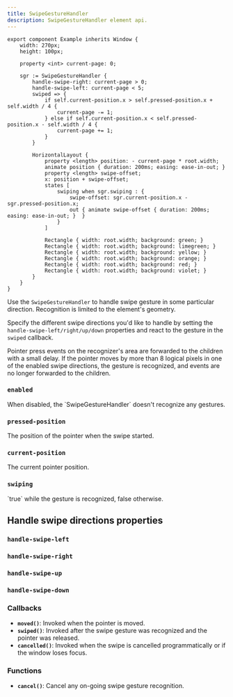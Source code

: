 ```yaml
---
title: SwipeGestureHandler
description: SwipeGestureHandler element api.
---
```


```slint title="SwipeGestureHandler example"
export component Example inherits Window {
    width: 270px;
    height: 100px;

    property <int> current-page: 0;

    sgr := SwipeGestureHandler {
        handle-swipe-right: current-page > 0;
        handle-swipe-left: current-page < 5;
        swiped => {
            if self.current-position.x > self.pressed-position.x + self.width / 4 {
                current-page -= 1;
            } else if self.current-position.x < self.pressed-position.x - self.width / 4 {
                current-page += 1;
            }
        }

        HorizontalLayout {
            property <length> position: - current-page * root.width;
            animate position { duration: 200ms; easing: ease-in-out; }
            property <length> swipe-offset;
            x: position + swipe-offset;
            states [
                swiping when sgr.swiping : {
                    swipe-offset: sgr.current-position.x - sgr.pressed-position.x;
                    out { animate swipe-offset { duration: 200ms; easing: ease-in-out; }  }
                }
            ]

            Rectangle { width: root.width; background: green; }
            Rectangle { width: root.width; background: limegreen; }
            Rectangle { width: root.width; background: yellow; }
            Rectangle { width: root.width; background: orange; }
            Rectangle { width: root.width; background: red; }
            Rectangle { width: root.width; background: violet; }
        }
    }
}
```

Use the `SwipeGestureHandler` to handle swipe gesture in some particular direction. Recognition is limited to the element's geometry.

Specify the different swipe directions you'd like to handle by setting the `handle-swipe-left/right/up/down` properties and react to the gesture in the `swiped` callback.

Pointer press events on the recognizer's area are forwarded to the children with a small delay.
If the pointer moves by more than 8 logical pixels in one of the enabled swipe directions, the gesture is recognized, and events are no longer forwarded to the children.

### `enabled`
<SlintProperty propName="enabled" typeName="bool" defaultValue="true">
When disabled, the `SwipeGestureHandler` doesn't recognize any gestures.
</SlintProperty>

### `pressed-position`
<SlintProperty propName="pressed-position" typeName="Point" PropertyVisibility="out">
The position of the pointer when the swipe started.
</SlintProperty>

### `current-position`
<SlintProperty propName="current-position" typeName="Point" PropertyVisibility="out">
The current pointer position.
</SlintProperty>

### `swiping`
<SlintProperty propName="swiping" typeName="bool" PropertyVisibility="out">
`true` while the gesture is recognized, false otherwise.
</SlintProperty>


## Handle swipe directions properties

### `handle-swipe-left`
<SlintProperty propName="handle-swipe-left" typeName="bool" defaultValue="false"/>

### `handle-swipe-right`
<SlintProperty propName="handle-swipe-right" typeName="bool" defaultValue="false"/>

### `handle-swipe-up`
<SlintProperty propName="handle-swipe-up" typeName="bool" defaultValue="false"/>

### `handle-swipe-down`
<SlintProperty propName="handle-swipe-down" typeName="bool" defaultValue="false"/>



### Callbacks

-   **`moved()`**: Invoked when the pointer is moved.
-   **`swiped()`**: Invoked after the swipe gesture was recognized and the pointer was released.
-   **`cancelled()`**: Invoked when the swipe is cancelled programmatically or if the window loses focus.

### Functions

-   **`cancel()`**: Cancel any on-going swipe gesture recognition.
